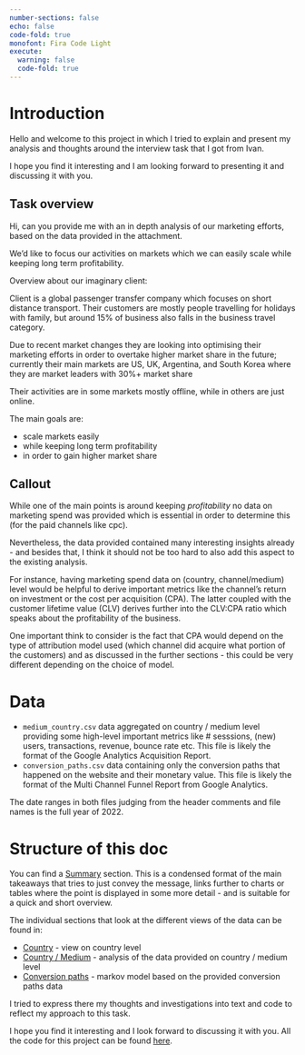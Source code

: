 ```yaml
---
number-sections: false
echo: false
code-fold: true
monofont: Fira Code Light
execute:
  warning: false
  code-fold: true
---
```


# Introduction

Hello and welcome to this project in which I tried to explain and present my analysis and thoughts around the interview task that I got from Ivan.

I hope you find it interesting and I am looking forward to presenting it and discussing it with you.

::: {.callout-note icon="false"}
## Task overview

Hi, can you provide me with an in depth analysis of our marketing efforts, based on the data provided in the attachment.

We'd like to focus our activities on markets which we can easily scale while keeping long term profitability.

Overview about our imaginary client:

Client is a global passenger transfer company which focuses on short distance transport. Their customers are mostly people travelling for holidays with family, but around 15% of business also falls in the business travel category.

Due to recent market changes they are looking into optimising their marketing efforts in order to overtake higher market share in the future; currently their main markets are US, UK, Argentina, and South Korea where they are market leaders with 30%+ market share

Their activities are in some markets mostly offline, while in others are just online.
:::

The main goals are:

-   scale markets easily
-   while keeping long term profitability
-   in order to gain higher market share

## Callout

While one of the main points is around keeping *profitability* no data on marketing spend was provided which is essential in order to determine this (for the paid channels like cpc).

Nevertheless, the data provided contained many interesting insights already - and besides that, I think it should not be too hard to also add this aspect to the existing analysis.

For instance, having marketing spend data on (country, channel/medium) level would be helpful to derive important metrics like the channel's return on investment or the cost per acquisition (CPA). The latter coupled with the customer lifetime value (CLV) derives further into the CLV:CPA ratio which speaks about the profitability of the business.

One important think to consider is the fact that CPA would depend on the type of attribution model used (which channel did acquire what portion of the customers) and as discussed in the further sections - this could be very different depending on the choice of model.

# Data

-   `medium_country.csv` data aggregated on country / medium level providing some high-level important metrics like \# sesssions, (new) users, transactions, revenue, bounce rate etc. This file is likely the format of the Google Analytics Acquisition Report.
-   `conversion_paths.csv` data containing only the conversion paths that happened on the website and their monetary value. This file is likely the format of the Multi Channel Funnel Report from Google Analytics.

The date ranges in both files judging from the header comments and file names is the full year of 2022.

# Structure of this doc

You can find a [Summary](summary.qmd#Summary) section. This is a condensed format of the main takeaways that tries to just convey the message, links further to charts or tables where the point is displayed in some more detail - and is suitable for a quick and short overview.

The individual sections that look at the different views of the data can be found in:

-   [Country](country.qmd#Country) - view on country level
-   [Country / Medium](country_medium.qmd#Country%20/%20Medium) - analysis of the data provided on country / medium level
-   [Conversion paths](conversion_paths.qmd#Conversion%20paths) - markov model based on the provided conversion paths data

I tried to express there my thoughts and investigations into text and code to reflect my approach to this task.

I hope you find it interesting and I look forward to discussing it with you. All the code for this project can be found [here](https://github.com/david-jankoski/seekandhit).
